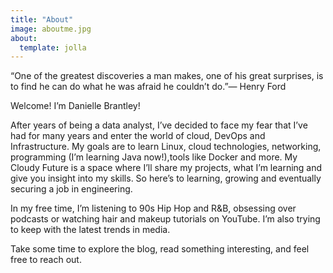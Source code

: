 ```yaml
---
title: "About"
image: aboutme.jpg
about:
  template: jolla
---
```


“One of the greatest discoveries a man makes, one of his great surprises, is to find he can do what he was afraid he couldn’t do.”— Henry Ford

Welcome! I'm Danielle Brantley!

After years of being a data analyst, I’ve decided to face my fear that I've had for many years and enter the world of cloud, DevOps and Infrastructure. My goals are to learn Linux, cloud technologies, networking, programming (I'm learning Java now!),tools like Docker and more. My Cloudy Future is a space where I’ll share my projects, what I’m learning and give you insight into my skills. So here's to learning, growing and eventually securing a job in engineering.

In my free time, I’m listening to 90s Hip Hop and R&B, obsessing over podcasts or watching hair and makeup tutorials on YouTube. I’m also trying to keep with the latest trends in media.

Take some time to explore the blog, read something interesting, and feel free to reach out.
